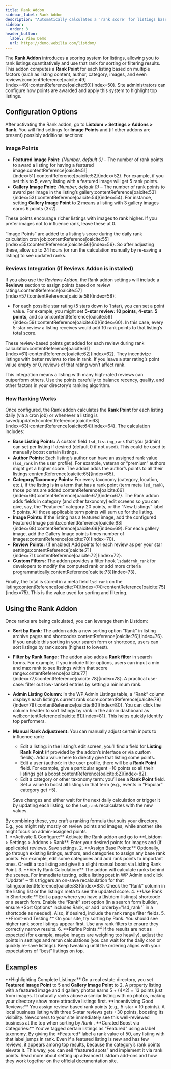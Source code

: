 ```yaml
---
title: Rank Addon
sidebar_label: Rank Addon
description: "Automatically calculates a 'rank score' for listings based on various factors, enabling sorting and filtering of listings by rank."
sidebar:
  order: 3
header_button:
  label: View Demo
  url: https://demo.webilia.com/listdom/
---
```



The **Rank Addon** introduces a scoring system for listings, allowing you to rank listings quantitatively and use that rank for sorting or filtering results. This addon computes a **Rank Point** for each listing based on multiple factors (such as listing content, author, category, images, and even reviews):contentReference[oaicite:49]{index=49}:contentReference[oaicite:50]{index=50}. Site administrators can configure how points are awarded and apply this system to highlight top listings.

## Configuration Options

After activating the Rank addon, go to **Listdom > Settings > Addons > Rank**. You will find settings for **Image Points** and (if other addons are present) possibly additional sections:

### Image Points

- **Featured Image Point:** *(Number, default 0)* – The number of rank points to award a listing for having a featured image:contentReference[oaicite:51]{index=51}:contentReference[oaicite:52]{index=52}. For example, if you set this to **5**, every listing with a featured image will get 5 rank points.
- **Gallery Image Point:** *(Number, default 0)* – The number of rank points to award per image in the listing’s gallery:contentReference[oaicite:53]{index=53}:contentReference[oaicite:54]{index=54}. For instance, setting **Gallery Image Point** to **2** means a listing with 3 gallery images earns 6 points (3×2).

These points encourage richer listings with images to rank higher. If you prefer images not to influence rank, leave these at 0.

<Aside type="note">
“Image Points” are added to a listing’s score during the daily rank calculation cron job:contentReference[oaicite:55]{index=55}:contentReference[oaicite:56]{index=56}. So after adjusting these, allow up to 24 hours (or run the calculation manually by re-saving a listing) to see updated ranks.
</Aside>

### Reviews Integration (if Reviews Addon is installed)

If you also use the *Reviews Addon*, the Rank addon settings will include a **Reviews** section to assign points based on review ratings:contentReference[oaicite:57]{index=57}:contentReference[oaicite:58]{index=58}:

- For each possible star rating (5 stars down to 1 star), you can set a point value. For example, you might set **5-star review: 10 points**, **4-star: 5 points**, and so on:contentReference[oaicite:59]{index=59}:contentReference[oaicite:60]{index=60}. In this case, every 5-star review a listing receives would add 10 rank points to that listing’s total score.
  
These review-based points get added for each review during rank calculation:contentReference[oaicite:61]{index=61}:contentReference[oaicite:62]{index=62}. They incentivize listings with better reviews to rise in rank. If you leave a star rating’s point value empty or 0, reviews of that rating won’t affect rank.

<Aside type="tip">
This integration means a listing with many high-rated reviews can outperform others. Use the points carefully to balance recency, quality, and other factors in your directory’s ranking algorithm.
</Aside>

### How Ranking Works

Once configured, the Rank addon calculates the **Rank Point** for each listing daily (via a cron job) or whenever a listing is saved/updated:contentReference[oaicite:63]{index=63}:contentReference[oaicite:64]{index=64}. The calculation includes:

- **Base Listing Points:** A custom field `lsd_listing_rank` that you (admin) can set per listing if desired (default 0 if not used). This could be used to manually boost certain listings.
- **Author Points:** Each listing’s author can have an assigned rank value (`lsd_rank` in the user profile). For example, veteran or “premium” authors might get a higher score. The addon adds the author’s points to all their listings:contentReference[oaicite:65]{index=65}.
- **Category/Taxonomy Points:** For every taxonomy (category, location, etc.), if the listing is in a term that has a rank point (term meta `lsd_rank`), those points are added:contentReference[oaicite:66]{index=66}:contentReference[oaicite:67]{index=67}. The Rank addon adds fields in category (and other taxonomy) edit screens so you can give, say, the “Featured” category 20 points, or the “New Listings” label 5 points. All those applicable term points will sum up for the listing.
- **Image Points:** If the listing has a featured image, add the configured Featured Image points:contentReference[oaicite:68]{index=68}:contentReference[oaicite:69]{index=69}. For each gallery image, add the Gallery Image points times number of images:contentReference[oaicite:70]{index=70}.
- **Review Points:** (If enabled) Add points for each review as per your star settings:contentReference[oaicite:71]{index=71}:contentReference[oaicite:72]{index=72}.
- **Custom Filters:** The addon provides a filter hook `lsdaddrnk_rank` for developers to modify the computed rank or add more criteria programmatically:contentReference[oaicite:73]{index=73}. 

Finally, the total is stored in a meta field `lsd_rank` on the listing:contentReference[oaicite:74]{index=74}:contentReference[oaicite:75]{index=75}. This is the value used for sorting and filtering.

## Using the Rank Addon

Once ranks are being calculated, you can leverage them in Listdom:

- **Sort by Rank:** The addon adds a new sorting option “Rank” in listing archive pages and shortcodes:contentReference[oaicite:76]{index=76}. If you enable this sorting in your search form or shortcode, users can sort listings by rank score (highest to lowest).
- **Filter by Rank Range:** The addon also adds a **Rank filter** in search forms. For example, if you include filter options, users can input a min and max rank to see listings within that score range:contentReference[oaicite:77]{index=77}:contentReference[oaicite:78]{index=78}. A practical use-case: filter out low-ranked entries by setting a minimum rank.
- **Admin Listing Column:** In the WP Admin Listings table, a “Rank” column displays each listing’s current rank score:contentReference[oaicite:79]{index=79}:contentReference[oaicite:80]{index=80}. You can click the column header to sort listings by rank in the admin dashboard as well:contentReference[oaicite:81]{index=81}. This helps quickly identify top performers.
- **Manual Rank Adjustment:** You can manually adjust certain inputs to influence rank:
  - Edit a listing: in the listing’s edit screen, you’ll find a field for **Listing Rank Point** (if provided by the addon’s interface or via custom fields). Add a value here to directly give that listing some points.
  - Edit a user (author): in the user profile, there will be a **Rank Point** field. For example, give a particular agent +10 points so all their listings get a boost:contentReference[oaicite:82]{index=82}.
  - Edit a category or other taxonomy term: you’ll see a **Rank Point** field. Set a value to boost all listings in that term (e.g., events in “Popular” category get +5).
  
  Save changes and either wait for the next daily calculation or trigger it by updating each listing, so the `lsd_rank` recalculates with the new values.

<Aside type="note">
By combining these, you craft a ranking formula that suits your directory. E.g., you might rely mostly on review points and images, while another site might focus on admin-assigned points.
</Aside>

<Steps>
1. **Activate & Configure:** Activate the Rank addon and go to **Listdom > Settings > Addons > Rank**. Enter your desired points for images and (if applicable) reviews. Save settings.
2. **Assign Base Points:** Optionally, go through existing listings, authors, and categories to assign any base rank points. For example, edit some categories and add rank points to important ones. Or edit a top listing and give it a slight manual boost via Listing Rank Point.
3. **Verify Rank Calculation:** The addon will calculate ranks behind the scenes. For immediate testing, edit a listing post in WP Admin and click “Update” – this triggers an on-save recalculation for that listing:contentReference[oaicite:83]{index=83}. Check the “Rank” column in the listing list or the listing’s meta to see the updated score.
4. **Use Rank in Shortcode:** Edit a page where you have a [listdom-listings] shortcode or a search form. Enable the “Rank” sort option (in a search form builder, ensure *Sort Options* includes Rank, or add `orderby="lsd_rank"` in a shortcode as needed). Also, if desired, include the rank range filter fields.
5. **Front-end Testing:** On your site, try sorting by Rank. You should see higher rank score listings appear first. Use any rank filters to ensure they correctly narrow results.
6. **Refine Points:** If the results are not as expected (for example, maybe images are weighing too heavily), adjust the points in settings and rerun calculations (you can wait for the daily cron or quickly re-save listings). Keep tweaking until the ordering aligns with your expectations of “best” listings on top.
</Steps>

## Examples

<CardGrid>
  <Card>
    **Highlighting Complete Listings:** On a real estate directory, you set <strong>Featured Image Point</strong> to 5 and <strong>Gallery Image Point</strong> to 2. A property listing with a featured image and 4 gallery photos earns 5 + (4×2) = 13 points just from images. It naturally ranks above a similar listing with no photos, making your directory show more attractive listings first.
  </Card>
  <Card>
    **Incentivizing Good Reviews:** You assign review-based rank points (e.g., 5-star = 10 points). A local business listing with three 5-star reviews gets +30 points, boosting its visibility. Newcomers to your site immediately see this well-reviewed business at the top when sorting by <em>Rank</em> <Badge text="Top Rated" />.
  </Card>
  <Card>
    **Curated Boost via Categories:** You’ve tagged certain listings as “Featured” using a label taxonomy. By giving the *Featured* label a rank value of 50, any listing with that label jumps in rank. Even if a featured listing is new and has few reviews, it appears among top results, because the category’s rank points elevate it. This way, you can sell “featured spots” and implement it via rank points.
  </Card>
</CardGrid>

<LinkCard href="https://listdom.net" title="Listdom Add-ons Documentation">
  Read more about setting up advanced Listdom add-ons and how they work together on the official documentation site.
</LinkCard>
